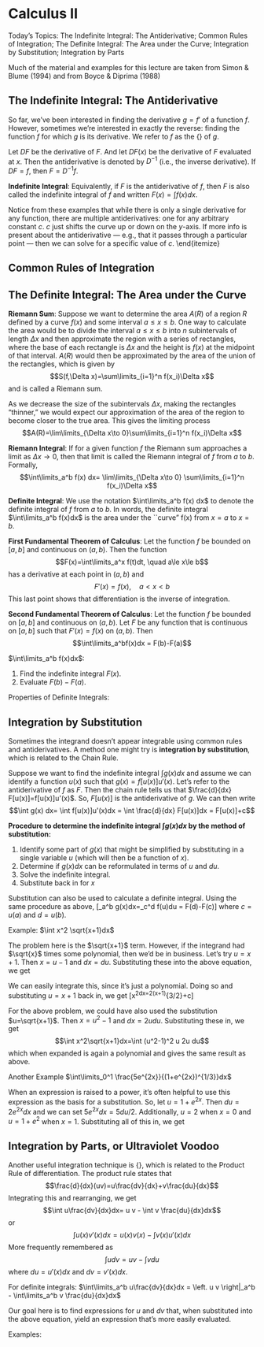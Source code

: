 
# Calculus II


Today's Topics:
 The Indefinite Integral: The Antiderivative;
 Common Rules of Integration;
 The Definite Integral: The Area under the Curve;
 Integration by Substitution;
 Integration by Parts
 
Much of the material and examples for this lecture are taken from Simon \& Blume (1994) \emph{Mathematics for Economists} and from Boyce \& Diprima (1988) \emph{Calculus}



## The Indefinite Integral: The Antiderivative

So far, we've been interested in finding the derivative $g=f'$ of a function $f$.  However, sometimes we're interested in exactly the reverse:  finding the function $f$ for which $g$ is its derivative.  We refer to $f$ as the {\bf antiderivative} of $g$.

Let $DF$ be the derivative of $F$.  And let $DF(x)$ be the derivative of $F$ evaluated at $x$.  Then the antiderivative is denoted by $D^{-1}$ (i.e., the inverse derivative).  If $DF=f$, then $F=D^{-1}f$.

__Indefinite Integral__:  Equivalently, if $F$ is the antiderivative of $f$, then $F$ is also called the indefinite integral of $f$ and written $F(x)=\int\limits f(x)dx$.

\begin{framed}
Examples:
	\parbox[c]{3.75in}{
	\begin{enumerate}
		\item $\int\limits \frac{1}{x^2}dx=$
		\item $\int\limits 3e^{3x}dx=$
		\item $\int\limits (x^2-4) dx=$
	\end{enumerate}}
\begin{comment}
\parbox[c]{1in}{\,  {\includegraphics[width=1in, angle = 270]{derinteg.eps}}}
\end{comment}
\end{framed}
	
Notice from these examples that while there is only a single derivative for any function, there are multiple antiderivatives: one for any arbitrary constant $c$.  $c$ just shifts the curve up or down on the $y$-axis.  If more info is present about the antiderivative --- e.g., that it passes through a particular point --- then we can solve for a specific value of $c$.
\end{itemize}

## Common Rules of Integration

\begin{itemize}
\item $\int a f(x)dx = a\int f(x)dx$
\item $\int [f(x)+g(x)]dx=\int f(x)dx + \int g(x)dx$
\item $\int x^n dx = \frac{1}{n+1} x^{n+1} + c $
\item $\int e^x dx = e^x +c$
\item $\int \frac{1}{x} dx = \ln x + c$
\item $\int e^{f(x)}f'(x)dx = e^{f(x)}+c$
\item $\int [f(x)]^n f'(x)dx = \frac{1}{n+1}[f(x)]^{n+1}+c$
\item $\int \frac{f'(x)}{f(x)}dx=\ln f(x) + c$
\end{itemize}

\begin{framed}
Examples:
\begin{enumerate}
	\item $\int 3x^2 dx= $
	\item $\int (2x+1)dx=$
	\item $\int e^x e^{e^x} dx = $
\end{enumerate}
\end{framed}




## The Definite Integral: The Area under the Curve

__Riemann Sum__:  Suppose we want to determine the area $A(R)$ of a region $R$ defined by a curve $f(x)$ and some interval $a\le x \le b$.  One way to calculate the area would be to divide the interval $a\le x\le b$ into $n$ subintervals of length $\Delta x$ and then approximate the region with a series of rectangles, where the base of each rectangle is $\Delta x$ and the height is $f(x)$ at the midpoint of that interval.  $A(R)$ would then be approximated by the area of the union of the rectangles, which is given by $$S(f,\Delta x)=\sum\limits_{i=1}^n f(x_i)\Delta x$$ and is called a Riemann sum.

As we decrease the size of the subintervals $\Delta x$, making the rectangles "thinner," we would expect our approximation of the area of the region to become closer to the true area.  This gives the limiting process $$A(R)=\lim\limits_{\Delta x\to 0}\sum\limits_{i=1}^n f(x_i)\Delta x$$

__Riemann Integral__:  If for a given function $f$ the Riemann sum approaches a limit as $\Delta x \to 0$, then that limit is called the Riemann integral of $f$ from $a$ to $b$.  Formally, $$\int\limits_a^b f(x) dx= \lim\limits_{\Delta x\to 0} \sum\limits_{i=1}^n f(x_i)\Delta x$$

__Definite Integral__: We use the notation $\int\limits_a^b f(x) dx$ to denote the definite integral of $f$ from $a$ to $b$.  In words, the definite integral $\int\limits_a^b f(x)dx$ is the area under the ``curve" f(x) from $x=a$ to $x=b$.

__First Fundamental Theorem of Calculus__:  Let the function $f$ be bounded on $[a,b]$ and continuous on $(a,b)$.  Then the function $$F(x)=\int\limits_a^x f(t)dt, \quad a\le x\le b$$ has a derivative at each point in $(a,b)$ and $$F'(x)=f(x), \quad a<x<b$$  This last point shows that differentiation is the inverse of integration.

__Second Fundamental Theorem of Calculus__:  Let the function $f$ be bounded on $[a,b]$ and continuous on $(a,b)$.  Let $F$ be any function that is continuous on $[a,b]$ such that $F'(x)=f(x)$ on $(a,b)$.  Then $$\int\limits_a^bf(x)dx = F(b)-F(a)$$

\textbf{Procedure to calculate a ``simple" definite integral} $\int\limits_a^b f(x)dx$:

1. Find the indefinite integral $F(x)$.
2. Evaluate $F(b)-F(a)$.

\begin{framed}
Examples:
\begin{enumerate}
		\item $\int\limits_1^3 3x^2 dx=  $
		\item $\int\limits_{-2}^2 e^x e^{e^x} dx =$
\end{enumerate}
\end{framed}

Properties of Definite Integrals:
\begin{enumerate}
		\item \parbox[t]{2in}{$\int\limits_a^a f(x)dx=0$}\parbox[t]{4in}{There is no area below a point.}
		\item \parbox[t]{2in}{$\int\limits_a^b f(x)dx=-\int\limits_b^a f(x)dx$}\parbox[t]{4in}{Reversing the limits changes the sign of the integral.}
		\item $\int\limits_a^b [\alpha f(x)+\beta g(x)]dx = \alpha \int\limits_a^b f(x)dx + \beta \int\limits_a^b g(x)dx$
		\item $\int\limits_a^b f(x) dx +\int\limits_b^c f(x)dx = \int\limits_a^c f(x)dx$
\end{enumerate}

\begin{framed}
Examples:
\begin{enumerate}
		\item $\int\limits_1^1 3x^2 dx = $ 
		\item $\int\limits_0^4 (2x+1)dx= $ 
		\item $\int\limits_{-2}^0 e^x e^{e^x} dx + \int\limits_0^2 e^x e^{e^x} dx =$
	\end{enumerate}
\end{framed}




## Integration by Substitution

Sometimes the integrand doesn't appear integrable using common rules and antiderivatives.  A method one might try is __integration by substitution__, which is related to the Chain Rule.

Suppose we want to find the indefinite integral $\int g(x)dx$ and assume we can identify a function $u(x)$ such that $g(x)=f[u(x)]u'(x)$. Let's refer to the antiderivative of $f$ as $F$.  Then the chain rule tells us that $\frac{d}{dx} F[u(x)]=f[u(x)]u'(x)$.  So, $F[u(x)]$ is the antiderivative of $g$.  We can then write $$\int g(x) dx= \int f[u(x)]u'(x)dx = \int \frac{d}{dx} F[u(x)]dx = F[u(x)]+c$$

__Procedure to determine the indefinite integral $\int g(x)dx$ by the method of substitution:__

1. Identify some part of $g(x)$ that might be simplified by substituting in a single variable $u$ (which will then be a function of $x$).
2. Determine if $g(x)dx$ can be reformulated in terms of $u$ and $du$.
3. Solve the indefinite integral.
4. Substitute back in for $x$


Substitution can also be used to calculate a definite integral. Using the same procedure as above, \[\int\limits_a^b g(x)dx=\int\limits_c^d f(u)du = F(d)-F(c)\]
where $c=u(a)$ and $d=u(b)$.

Example: $\int x^2 \sqrt{x+1}dx$

\vspace{6pt}

The problem here is the $\sqrt{x+1}$ term.  However, if the integrand had $\sqrt{x}$ times some polynomial, then we'd be in business.  Let's try $u=x+1$.  Then $x=u-1$ and $dx=du$. Substituting these into the above equation, we get 

\begin{eqnarray}
			\int x^2\sqrt{x+1}dx&=&\int (u-1)^2\sqrt{u}du\nonumber\\
			&=&\int (u^2-2u+1)u^{1/2}du\nonumber\\
			&=&\int (u^{5/2}-2u^{3/2}+u^{1/2})du\nonumber
\end{eqnarray}

We can easily integrate this, since it's just a polynomial.  Doing so and substituting $u=x+1$ back in, we get \[\int x^2\sqrt{x+1}dx=2(x+1)^{3/2}\left[\frac{1}{7}(x+1)^2 -
\frac{2}{5}(x+1)+\frac{1}{3}\right]+c\]

For the above problem, we could have also used the substitution $u=\sqrt{x+1}$.  Then $x=u^2-1$ and $dx=2u du$.  Substituting these in, we get $$\int x^2\sqrt{x+1}dx=\int (u^2-1)^2 u 2u du$$ which when expanded is again a polynomial and gives the same result as above.

Another Example $\int\limits_0^1 \frac{5e^{2x}}{(1+e^{2x})^{1/3}}dx$

\vspace{6pt}

When an expression is raised to a power, it's often helpful to use this expression as the basis for a substitution.  So, let $u=1+e^{2x}$. Then $du=2e^{2x}dx$ and we can set $5e^{2x}dx=5du/2$.    Additionally, $u=2$ when $x=0$ and $u=1+e^2$ when $x=1$.  Substituting all of this in, we get
\begin{eqnarray}
			\int\limits_0^1 \frac{5e^{2x}}{(1+e^{2x})^{1/3}}dx
			&=& \frac{5}{2}\int\limits_2^{1+e^2}\frac{du}{u^{1/3}}\nonumber\\
			&=& \frac{5}{2}\int\limits_2^{1+e^2} u^{-1/3}du\nonumber\\
			&=& \left. \frac{15}{4} u^{2/3} \right|_2^{1+e^2}\nonumber\\
			&=& 9.53\nonumber
\end{eqnarray}



## Integration by Parts, or Ultraviolet Voodoo


Another useful integration technique is {\bf integration by parts}, which is related to the Product Rule of differentiation. The product rule states that $$\frac{d}{dx}(uv)=u\frac{dv}{dx}+v\frac{du}{dx}$$  Integrating this and rearranging, we get $$\int u\frac{dv}{dx}dx= u v - \int v \frac{du}{dx}dx$$ or $$\int u(x) v'(x)dx=u(x)v(x) - \int v(x)u'(x)dx$$
More frequently remembered as $$\int u dv = u v - \int v du$$ where $du=u'(x)dx$ and $dv=v'(x)dx$.


For definite integrals: $\int\limits_a^b u\frac{dv}{dx}dx = \left. u v \right|_a^b - \int\limits_a^b v \frac{du}{dx}dx$

Our goal here is to find expressions for $u$ and $dv$ that, when substituted into the above equation, yield an expression that's more easily evaluated.
	
Examples:

\begin{framed}
\begin{enumerate}
		\item $\int x e^{ax} dx$
		\item $\int x^n e^{ax} dx$\\
		\item $\int x^3 e^{-x^2} dx$\\
\vspace{10pt}
\end{enumerate}
\end{framed}